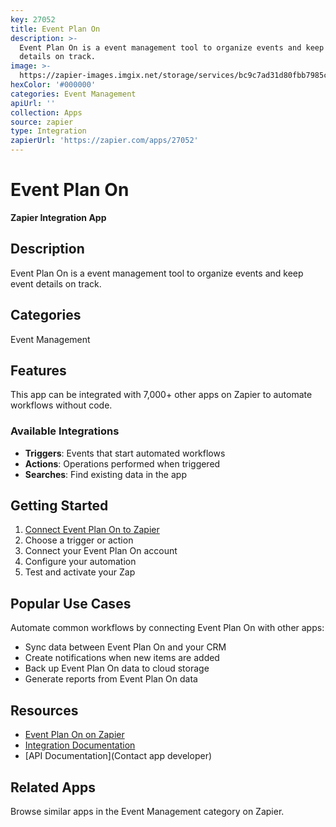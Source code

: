 ```yaml
---
key: 27052
title: Event Plan On
description: >-
  Event Plan On is a event management tool to organize events and keep event
  details on track.
image: >-
  https://zapier-images.imgix.net/storage/services/bc9c7ad31d80fbb7985ce7ae5f717965.png?auto=format%2Ccompress&ixlib=python-3.0.0&q=50
hexColor: '#000000'
categories: Event Management
apiUrl: ''
collection: Apps
source: zapier
type: Integration
zapierUrl: 'https://zapier.com/apps/27052'
---
```

# Event Plan On

**Zapier Integration App**

## Description

Event Plan On is a event management tool to organize events and keep event details on track.

## Categories

Event Management

## Features

This app can be integrated with 7,000+ other apps on Zapier to automate workflows without code.

### Available Integrations

- **Triggers**: Events that start automated workflows
- **Actions**: Operations performed when triggered
- **Searches**: Find existing data in the app

## Getting Started

1. [Connect Event Plan On to Zapier](https://zapier.com/apps/27052)
2. Choose a trigger or action
3. Connect your Event Plan On account
4. Configure your automation
5. Test and activate your Zap

## Popular Use Cases

Automate common workflows by connecting Event Plan On with other apps:

- Sync data between Event Plan On and your CRM
- Create notifications when new items are added
- Back up Event Plan On data to cloud storage
- Generate reports from Event Plan On data

## Resources

- [Event Plan On on Zapier](https://zapier.com/apps/27052)
- [Integration Documentation](https://zapier.com/apps/27052/integrations)
- [API Documentation](Contact app developer)

## Related Apps

Browse similar apps in the Event Management category on Zapier.
